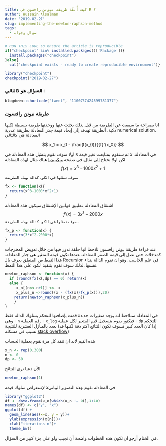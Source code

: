 ```yaml
---
title: كيف أُنفّذ طريقة نيوتن رافسون في R ؟
author: Hussain Alsalman
date: '2019-02-27'
slug: implementing-the-newton-raphson-method
tags:
  - سؤال وجواب
---
```


```r
# RUN THIS CODE to ensure the article is reproducible
if("checkpoint" %in% installed.packages()['Package']){
  install.packages("checkpoint")
}else{
  cat("checkpoint exists - ready to create reproducible envirnoment")}

library("checkpoint")
checkpoint("2019-02-27")
```


### السؤال هو كالتالي : 

```r
blogdown::shortcode("tweet", "1100767424599781377")

```

### طريقة نيوتن رافسون 
انا بصراحة ما سمعت عن الطريقة من قبل لذلك بحثت عنها ووجدتها طريقة بسيطة لكنها ذكية. الطريقة تهدف إلى إيحاد قيمة جذر المعادلة بطريقة عددية numerical solution. المعادلة هي كالتالي

$$
x_1 = x_0 - \frac{f(x_0)}{{f}'(x_0)}
$$

اولا سوف نقوم بتمثيل هذه المعادلة في ```R``` ثم سنقوم بمتابعت تغير قيمة $x$ في المعادلة. لكن اولا نحتاج إلى مثال. في صفحة [ويكيبيديا](https://en.wikipedia.org/wiki/Newton%27s_method#Zero_derivative) هناك مثال لهذه المعادلة 
$$
f(x)=x^3-1000x^2+1
$$

سوف نمثلها في الكود كدالة بهذه الطريقة 

```r
fx <- function(x){
  return(x^3-1000*x^2+1)
}
```

اشتقاق المعادلة بتطبيق قوانين الإشتقاق سيكون هذه المعادلة 
$$
{f}'(x)=3x^2-2000x
$$
سوف نمثلها في الكود كدالة بهذه الطريقة 

```r
fx_p <- function(x) {
  return(3*x^2-2000*x)
}

```
 
عند قراءة طريقة نيوتن رافسون تلاحظ انها حلقة ندور فيها من خلال تعويض المخرجات كمدخلات حتى نصل إلى قيمة الصفر للمعادلة. عندها تكون قيمة المتغير هي جذر المعادلة. هذا النمط من المنطق يعرف بالـ Recursion في علم الحاسب.  وهو ان تقوم الدالة بنداء نفسها. لذلك سوف نقوم بتنفيذ الكود على هذا النمط. 

```r
newton_raphson <- function(x) {
  if (round(fx(x),dp) == 0) return(x)
  else {
     x_n[(n<<-n+1)] <<- x
     x_plus_n <-round((x - (fx(x)/fx_p(x))),20)
    return(newton_raphson(x_plus_n))
    }
}
```

في المعادلة ستلاحظ انه يوجد متغيرات جديدة قمت بإضافتها للتحكم بسلوك الدالة فقط وهي 
 - ```n``` رقم العملية 
 - ```x_log``` فيكتور يقوم بتسجيل قيم المتغير لكل عملية
 - ```dp``` للتحكم بعدد بالمنازل العشرية للنتيجة (إذا كان العدد كبير فسوف تكون النتائج اكثر دقة لكنها قد تسبب في مشكلة [stack overflow](https://en.wikipedia.org/wiki/Stack_overflow#Infinite_recursion))
 
 هذه القيم لابد ان تنفذ كل مرة نقوم بعملية الحساب 
 
```r
x_n <- rep(0,300) 
n <- 0
dp <- 50
```
 
الآن دعنا نرى النتائج 

```r
newton_raphson(1)
```

لإستعراض سلوك قيمة $x$في المعادلة نقوم بهذه التصوير البياني 

```r
library("ggplot2")
df <- data.frame(x_n[which(x_n != 0)],1:10)
names(df) <- c("y", "x")
ggplot(df) +
  geom_line(aes(x=x, y = y))+
  ylab(expression(x[n]))+
  xlab("iterations n")+
  theme_bw()
```

 في الختام أرجو ان تكون هذه الخطوات واضحة أن تجيب ولو على جزء كبير من السؤال. 

